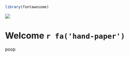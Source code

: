 ```r
library(fontawesome)
```
<div id="banner">
  <img src="./static/hospital.jpg">
</div>

# Welcome `r fa('hand-paper')`

poop
